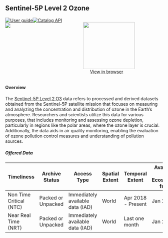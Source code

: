 
<div class="Level-2" style="display: block;">

<div>

## Sentinel-5P Level 2 Ozone

<div class="row" style="display: flex; justify-content: space-around"><div class="column"><div class="badge-row">[![User guide](https://img.shields.io/badge/-User_guide-77cc09)](https://sentinel.esa.int/web/sentinel/data-products/-/asset_publisher/fp37fc19FN8F/content/sentinel-5-precursor-level-2-ozone){target='_blank'}[![Catalog API](https://img.shields.io/badge/-Catalog_API-77cc09?style=flat)
](https://catalogue.dataspace.copernicus.eu/resto/api/collections/Sentinel5P/search.json?&filter=producttype:L2__O3____%20AND%20processingmode:Offline){target='_blank'}</div><div class="badge-row gutter"><img src="https://img.shields.io/badge/revisit-<1--day-0A4393"/></div><div class="badge-row"></div></div><div class="column" style="margin-right:10%; margin-left:auto; text-align: right;"><figure><img width="165" height="150" src=https://developers.google.com/earth-engine/datasets/images/COPERNICUS/COPERNICUS_S5P_NRTI_L3_O3_sample.png><figcaption align="center"><a class="clickable" href="https://sentinelshare.page.link/mC1R" target="_blank">View in browser</a></figcaption></figure></div></div>

#### Overview

The [Sentinel-5P Level 2 O3](https://sentinels.copernicus.eu/web/sentinel/user-guides/sentinel-5p-tropomi/document-library/-/asset_publisher/w9Mnd6VPjXlc/content/sentinel-5p-ozone-profile-product-readme-file?){target='_blank'} data refers to processed and derived datasets obtained from the Sentinel-5P satellite mission that focuses on measuring and analyzing the concentration and distribution of ozone in the Earth's atmosphere. Researchers and scientists utilize this data for various purposes, that includes monitoring and assessing ozone depletion, particularly in regions like the polar areas, where the ozone layer is crucial. Additionally, the data aids in air quality monitoring, enabling the evaluation of ozone pollution control measures and understanding of pollution sources. 

<h5>Offered Data</h5><table class="table">
<thead>
<tr><th>Timeliness             </th><th>Archive Status    </th><th>Access Type                     </th><th>Spatial Extent  </th><th>Temporal Extent   </th><th>Available in Ecosystem from  </th></tr>
</thead>
<tbody>
<tr><td>Non Time Critical (NTC)</td><td>Packed or Unpacked</td><td>Immediately available data (IAD)</td><td>World           </td><td>Apr 2018 - Present</td><td>Jan 2023                     </td></tr>
<tr><td>Near Real Time (NRT)   </td><td>Packed or Unpacked</td><td>Immediately available data (IAD)</td><td>World           </td><td>Last one month    </td><td>Jan 2023                     </td></tr>
</tbody>
</table>



</div>

</div>

